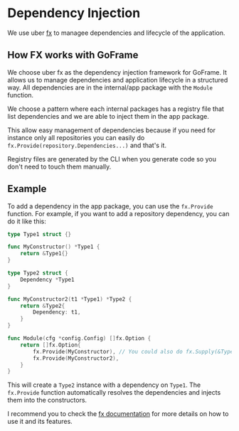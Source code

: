 # Dependency Injection

We use uber [fx](...) to managee dependencies and lifecycle of the application.

## How FX works with GoFrame

We choose uber fx as the dependency injection framework for GoFrame. It allows us to manage dependencies and application lifecycle in a structured way.
All dependencies are in the internal/app package with the `Module` function.

We choose a pattern where each internal packages has a registry file that list dependencies and we are able to inject them in the app package.

This allow easy management of dependencies because if you need for instance only all repositories you can easily do `fx.Provide(repository.Dependencies...)` and that's it.

Registry files are generated by the CLI when you generate code so you don't need to touch them manually.


## Example

To add a dependency in the app package, you can use the `fx.Provide` function. For example, if you want to add a repository dependency, you can do it like this:

```go
type Type1 struct {}

func MyConstructor() *Type1 {
	return &Type1{}
}

type Type2 struct {
	Dependency *Type1
}

func MyConstructor2(t1 *Type1) *Type2 {
	return &Type2{
		Dependency: t1,
	}
}

func Module(cfg *config.Config) []fx.Option {
	return []fx.Option{
		fx.Provide(MyConstructor), // You could also do fx.Supply(&Type1{}) because it's a no argument constructor
		fx.Provide(MyConstructor2),
	}
}
```

This will create a `Type2` instance with a dependency on `Type1`. The `fx.Provide` function automatically resolves the dependencies and injects them into the constructors.

I recommend you to check the [fx documentation](https://pkg.go.dev/go.uber.org/fx) for more details on how to use it and its features.
